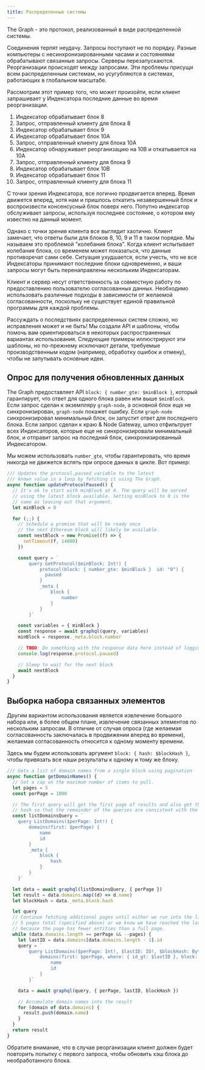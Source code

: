 ```yaml
---
title: Распределенные системы
---
```


The Graph - это протокол, реализованный в виде распределенной системы.

Соединения терпят неудачу. Запросы поступают не по порядку. Разные компьютеры с несинхронизированными часами и состояниями обрабатывают связанные запросы. Серверы перезапускаются. Реорганизации происходят между запросами. Эти проблемы присущи всем распределенным системам, но усугубляются в системах, работающих в глобальном масштабе.

Рассмотрим этот пример того, что может произойти, если клиент запрашивает у Индексатора последние данные во время реорганизации.

1. Индексатор обрабатывает блок 8
2. Запрос, отправленный клиенту для блока 8
3. Индексатор обрабатывает блок 9
4. Индексатор обрабатывает блок 10A
5. Запрос, отправленный клиенту для блока 10A
6. Индексатор обнаруживает реорганизацию на 10B и откатывается на 10A
7. Запрос, отправленный клиенту для блока 9
8. Индексатор обрабатывает блок 10B
9. Индексатор обрабатывает блок 11
10. Запрос, отправленный клиенту для блока 11

С точки зрения Индексатора, все логично продвигается вперед. Время движется вперед, хотя нам и пришлось откатить незавершенный блок и воспроизвести консенсусный блок поверх него. Попутно индексатор обслуживает запросы, используя последнее состояние, о котором ему известно на данный момент.

Однако с точки зрения клиента все выглядит хаотично. Клиент замечает, что ответы были для блоков 8, 10, 9 и 11 в таком порядке. Мы называем это проблемой "колебания блока". Когда клиент испытывает колебания блока, со временем может показаться, что данные противоречат сами себе. Ситуация ухудшается, если учесть, что не все Индексаторы принимают последние блоки одновременно, и ваши запросы могут быть перенаправлены нескольким Индексаторам.

Клиент и сервер несут ответственность за совместную работу по предоставлению пользователю согласованных данных. Необходимо использовать различные подходы в зависимости от желаемой согласованности, поскольку не существует единой правильной программы для каждой проблемы.

Рассуждать о последствиях распределенных систем сложно, но исправления может и не быть! Мы создали API и шаблоны, чтобы помочь вам ориентироваться в некоторых распространенных вариантах использования. Следующие примеры иллюстрируют эти шаблоны, но по-прежнему исключают детали, требуемые производственным кодом (например, обработку ошибок и отмену), чтобы не запутывать основные идеи.

## Опрос для получения обновленных данных

The Graph предоставляет API `block: { number_gte: $minBlock }`, который гарантирует, что ответ для одного блока равен или выше `$minBlock`. Если запрос сделан к экземпляру `graph-node`, а основной блок еще не синхронизирован, `graph-node` покажет ошибку. Если `graph-node` синхронизировал минимальный блок, он запустит ответ для последнего блока. Если запрос сделан к краю & Node Gateway, шлюз отфильтрует всех Индексаторов, которые еще не синхронизировали минимальный блок, и отправит запрос на последний блок, синхронизированный Индексатором.

Мы можем использовать `number_gte`, чтобы гарантировать, что время никогда не движется вспять при опросе данных в цикле. Вот пример:

```javascript
/// Updates the protocol.paused variable to the latest
/// known value in a loop by fetching it using The Graph.
async function updateProtocolPaused() {
  // It's ok to start with minBlock at 0. The query will be served
  // using the latest block available. Setting minBlock to 0 is the
  // same as leaving out that argument.
  let minBlock = 0

  for (;;) {
    // Schedule a promise that will be ready once
    // the next Ethereum block will likely be available.
    const nextBlock = new Promise((f) => {
      setTimeout(f, 14000)
    })

    const query = `
        query GetProtocol($minBlock: Int!) {
            protocol(block: { number_gte: $minBlock }  id: "0") {
              paused
            }
            _meta {
                block {
                    number
                }
            }
        }`

    const variables = { minBlock }
    const response = await graphql(query, variables)
    minBlock = response._meta.block.number

    // TODO: Do something with the response data here instead of logging it.
    console.log(response.protocol.paused)

    // Sleep to wait for the next block
    await nextBlock
  }
}
```

## Выборка набора связанных элементов

Другим вариантом использования является извлечение большого набора или, в более общем плане, извлечение связанных элементов по нескольким запросам. В отличие от случая опроса (где желаемая согласованность заключалась в продвижении вперед во времени), желаемая согласованность относится к одному моменту времени.

Здесь мы будем использовать аргумент `block: { hash: $blockHash }`, чтобы привязать все наши результаты к одному и тому же блоку.

```javascript
/// Gets a list of domain names from a single block using pagination
async function getDomainNames() {
  // Set a cap on the maximum number of items to pull.
  let pages = 5
  const perPage = 1000

  // The first query will get the first page of results and also get the block
  // hash so that the remainder of the queries are consistent with the first.
  const listDomainsQuery = `
    query ListDomains($perPage: Int!) {
        domains(first: $perPage) {
            name
            id
        }
        _meta {
            block {
                hash
            }
        }
    }`

  let data = await graphql(listDomainsQuery, { perPage })
  let result = data.domains.map((d) => d.name)
  let blockHash = data._meta.block.hash

  let query
  // Continue fetching additional pages until either we run into the limit of
  // 5 pages total (specified above) or we know we have reached the last page
  // because the page has fewer entities than a full page.
  while (data.domains.length == perPage && --pages) {
    let lastID = data.domains[data.domains.length - 1].id
    query = `
        query ListDomains($perPage: Int!, $lastID: ID!, $blockHash: Bytes!) {
            domains(first: $perPage, where: { id_gt: $lastID }, block: { hash: $blockHash }) {
                name
                id
            }
        }`

    data = await graphql(query, { perPage, lastID, blockHash })

    // Accumulate domain names into the result
    for (domain of data.domains) {
      result.push(domain.name)
    }
  }
  return result
}
```

Обратите внимание, что в случае реорганизации клиент должен будет повторить попытку с первого запроса, чтобы обновить хэш блока до необработанного блока.
